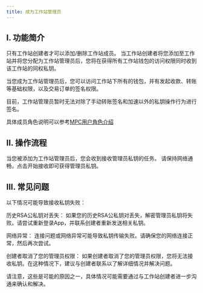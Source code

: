 ```yaml
---
title: 成为工作站管理员
---
```


## I. 功能简介

<Note>只有工作站创建者才可以添加/删除工作站成员。</Note>
当工作站创建者将您添加至工作站并将您分配为工作站管理员后，您将在获得所有工作站钱包的访问权限同时收到该工作站的同权私钥。

<Tip> 
当您成为工作站管理员后，您可以访问工作站下所有的钱包，并有发起收款、转账等基础权限，以及交易订单的签名权限。

目前，工作站管理员暂时无法对除了手动转账签名和加速以外的私钥操作行为进行签名。

具体成员角色说明可以参考[MPC用户角色介绍](/help-center/manage-mpc/user-setting/user-role)
</Tip>




## II. 操作流程

<Steps>
<Step title="打开App，选择工作流模块">
   当您被添加为工作站管理员后，您会收到接收管理员私钥的任务。

</Step>

<Step title="接收私钥">
请保持网络通畅，点击开始接收即可获得管理员私钥。
</Step>

</Steps>


## III. 常见问题

<Accordion title="有哪些情况会导致我无法接收私钥？">
以下情况可能导致接收私钥失败：

历史RSA公私钥对丢失： 如果您的历史RSA公私钥对丢失，解密管理员私钥将失败。请尝试重新登录App，并联系创建者重新发送相关私钥。

网络异常： 连接问题或网络异常可能导致私钥传输失败。请确保您的网络连接正常，然后再次尝试。

创建者取消了您的管理员权限： 如果创建者取消了您的管理员权限，您将无法接收私钥。在这种情况下，建议与创建者联系以了解详细情况并解决问题。

请注意，这些是可能的原因之一，具体情况可能需要通过与工作站创建者进一步沟通来确认和解决。
</Accordion>

